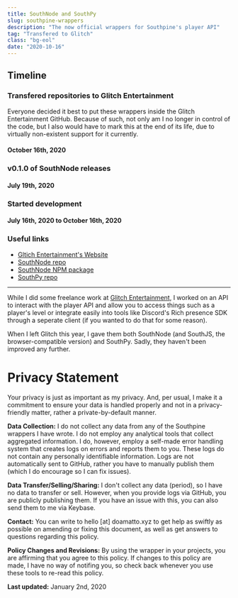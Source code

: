 ```yaml
---
title: SouthNode and SouthPy
slug: southpine-wrappers
description: "The now official wrappers for Southpine's player API"
tag: "Transfered to Glitch"
class: "bg-eol"
date: "2020-10-16"
---
```


<h2>Timeline</h2>
<section id="timeline">
  <section className="eol">
    <h3>Transfered repositories to Glitch Entertainment</h3>
    <p>
      Everyone decided it best to put these wrappers inside the Glitch Entertainment GitHub. Because of such, not only am I no longer in control of the code, but I also would have to mark this at the end of its life, due to virtually non-existent support for it currently.
    </p>
    <h4 className="minor">October 16th, 2020</h4>
  </section>
  <section className="released">
    <h3>v0.1.0 of SouthNode releases</h3>
    <h4 className="minor">July 19th, 2020</h4>
  </section>
  <section className="progress">
    <h3>Started development</h3>
    <h4 className="minor">July 16th, 2020 to October 16th, 2020</h4>
  </section>
</section>

### Useful links
- [Gltich Entertainment's Website](https://playglitch.xyz)
- [SouthNode repo](https://github.com/playglitch/southnode)
- [SouthNode NPM package](https://www.npmjs.com/package/southnode)
- [SouthPy repo](https://github.com/playglitch/southpy)

---

While I did some freelance work at [Glitch Entertainment](https://playglitch.xyz), I worked on an API to interact with the player API and allow you to access things such as a player's level or integrate easily into tools like Discord's Rich presence SDK through a seperate client (if you wanted to do that for some reason).

When I left Glitch this year, I gave them both SouthNode (and SouthJS, the browser-compatible version) and SouthPy. Sadly, they haven't been improved any further.

# Privacy Statement
Your privacy is just as important as my privacy. And, per usual, I make it a commitment to ensure your data is handled properly and not in a privacy-friendly matter, rather a private-by-default manner.

**Data Collection:** I do not collect any data from any of the Southpine wrappers I have wrote. I do not employ any analytical tools that collect aggregated information. I do, however, employ a self-made error handling system that creates logs on errors and reports them to you. These logs do not contain any personally identifiable information. Logs are not automatically sent to GitHub, rather you have to manually publish them (which I do encourage so I can fix issues).

**Data Transfer/Selling/Sharing:** I don't collect any data (period), so I have no data to transfer or sell. However, when you provide logs via GitHub, you are publicly publishing them. If you have an issue with this, you can also send them to me via Keybase.

**Contact:** You can write to hello [at] doamatto.xyz to get help as swiftly as possible on amending or fixing this document, as well as get answers to questions regarding this policy.

**Policy Changes and Revisions:** By using the wrapper in your projects, you are affirming that you agree to this policy. If changes to this policy are made, I have no way of notifing you, so check back whenever you use these tools to re-read this policy.

**Last updated:** January 2nd, 2020
